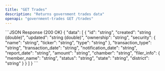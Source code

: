 ```yaml
---
title: "GET Trades"
description: "Returns government trades data"
openapi: "government-trades GET /trades"
---
```

<ResponseExample>
```JSON Response (200 OK)
{
  "data": [
    {
      "id": "string",
      "created": "string (double)",
      "updated": "string (double)",
      "ownership": "string",
      "security": {
        "name": "string",
        "ticker": "string",
        "type": "string"
      },
      "transaction_type": "string",
      "transaction_date": "string",
      "notification_date": "string",
      "report_date": "string",
      "amount": "string",
      "chamber": "string",
      "filer_info": {
        "member_name": "string",
        "status": "string",
        "state": "string",
        "district": "string"
      }
    }
  ]
}
```
</ResponseExample>